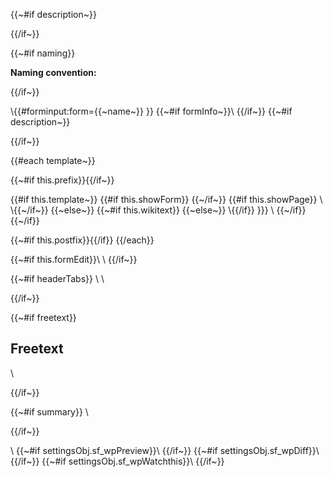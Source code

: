 <noinclude>

{{~#if description~}}
<div class="description-box">{{description}}</div>

{{/if~}}

{{~#if naming}}
<div class="naming-box"><strong>Naming convention:</strong> {{naming}}</div>

{{/if~}}


\{{#forminput:form={{~name~}}{{smw_params this.formInput}} }}
</noinclude>
<includeonly>{{~#if formInfo~}}\{{{info{{smw_params formInfo}} }}}
{{/if~}}
{{~#if description~}}<div class="description-box">{{description}}</div>{{/if~}}
<div id="wikiPreview" style="display: none; padding-bottom: 25px; margin-bottom: 25px; border-bottom: 1px solid #AAAAAA;"></div>

{{#each template~}}

{{~#if this.prefix}}{{{this.prefix}}}{{/if~}}

{{#if this.template~}}
{{#if this.showForm}}
{{{this.template}}} {{~/if~}}
{{#if this.showPage}}
\{{{for template|{{this.id~}} }}} \{{{end template}}}{{~/if~}}
{{~else~}}
{{~#if this.wikitext}}
{{{this.wikitext}}}
{{~else~}}
\{{{for template|{{this.id}}|{{this.title~}}{{#if this.label}}|label={{{this.title}}}{{/if}}{{smw_formparams this.multiple~}} }}}
{{smw_formtable this.model~}}
\{{{end template}}}
{{~/if}} {{~/if}}

{{~#if this.postfix}}{{{this.postfix}}}{{/if}}
{{/each}}

{{~#if this.formEdit}}\{{{for template|{{this.name}} FormEdit}}} \{{{end template}}}
{{/if~}}

{{~#if headerTabs}}
\{{{for template|HeaderTabs}}} \{{{end template}}}<headertabs />

{{/if~}}

{{~#if freetext}}
==Freetext==
\{{{standard input|free text|rows=8}}}

{{/if~}}


{{~#if summary}}
\{{{standard input|summary}}}

{{/if~}}

<div class="formbuttons">\{{{standard input|save}}}
{{~#if settingsObj.sf_wpPreview}}\{{{standard input|preview}}} {{/if~}}
{{~#if settingsObj.sf_wpDiff}}\{{{standard input|changes}}} {{/if~}}
{{~#if settingsObj.sf_wpWatchthis}}\{{{standard input|watch}}} {{/if~}}
 </div></includeonly>

